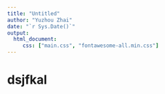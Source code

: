 ```yaml
---
title: "Untitled"
author: "Yuzhou Zhai"
date: "`r Sys.Date()`"
output: 
  html_document:
     css: ["main.css", "fontawesome-all.min.css"]
---
```

# dsjfkal